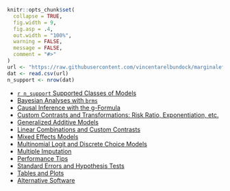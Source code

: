 ```r
knitr::opts_chunk$set(
  collapse = TRUE,
  fig.width = 9,
  fig.asp = .4,
  out.width = "100%",
  warning = FALSE,
  message = FALSE,
  comment = "#>"
)
url <- "https://raw.githubusercontent.com/vincentarelbundock/marginaleffects/main/data-raw/supported_models.csv"
dat <- read.csv(url)
n_support <- nrow(dat)
```

- [`r n_support` Supported Classes of Models](https://vincentarelbundock.github.io/marginaleffects/articles/mfx06_supported_models.html)
- [Bayesian Analyses with `brms`](https://vincentarelbundock.github.io/marginaleffects/articles/brms.html)
- [Causal Inference with the g-Formula](https://vincentarelbundock.github.io/marginaleffects/articles/gformula.html)
- [Custom Contrasts and Transformations: Risk Ratio, Exponentiation, etc.](https://vincentarelbundock.github.io/marginaleffects/articles/transformation.html)
- [Generalized Additive Models](https://vincentarelbundock.github.io/marginaleffects/articles/gam.html)
- [Linear Combinations and Custom Contrasts](https://vincentarelbundock.github.io/marginaleffects/articles/lincom.html)
- [Mixed Effects Models](https://vincentarelbundock.github.io/marginaleffects/articles/lme4.html)
- [Multinomial Logit and Discrete Choice Models](https://vincentarelbundock.github.io/marginaleffects/articles/mlogit.html)
- [Multiple Imputation](https://vincentarelbundock.github.io/marginaleffects/articles/multiple_imputation.html)
- [Performance Tips](https://vincentarelbundock.github.io/marginaleffects/articles/performance.html)
- [Standard Errors and Hypothesis Tests](https://vincentarelbundock.github.io/marginaleffects/articles/sandwich.html)
- [Tables and Plots](https://vincentarelbundock.github.io/marginaleffects/articles/modelsummary.html)
- [Alternative Software](https://vincentarelbundock.github.io/marginaleffects/articles/alternative_software.html)
